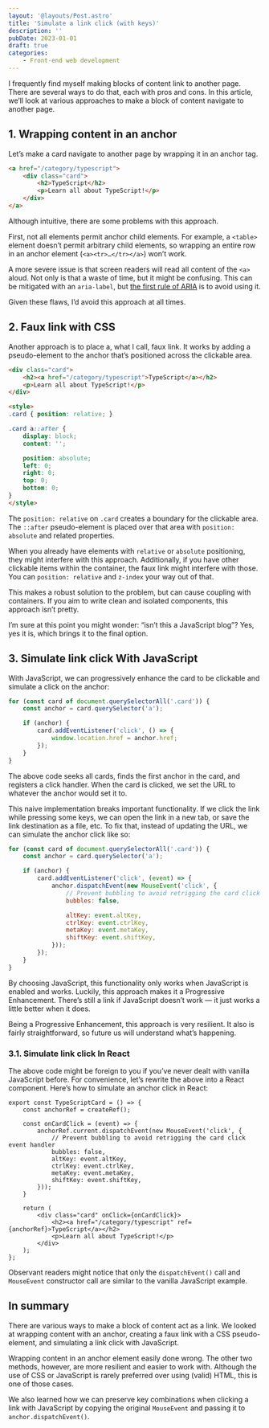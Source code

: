 ```yaml
---
layout: '@layouts/Post.astro'
title: 'Simulate a link click (with keys)'
description: ''
pubDate: 2023-01-01
draft: true
categories:
	- Front-end web development
---
```



I frequently find myself making blocks of content link to another page. There are several ways to do that, each with pros and cons. In this article, we’ll look at various approaches to make a block of content navigate to another page.

## 1. Wrapping content in an anchor

Let’s make a card navigate to another page by wrapping it in an anchor tag.

```html
<a href="/category/typescript">
	<div class="card">
		<h2>TypeScript</h2>
		<p>Learn all about TypeScript!</p>
	</div>
</a>
```

Although intuitive, there are some problems with this approach.

First, not all elements permit anchor child elements. For example, a `<table>` element doesn’t permit arbitrary child elements, so wrapping an entire row in an anchor element (`<a><tr>…</tr></a>`) won’t work.

A more severe issue is that screen readers will read all content of the `<a>` aloud. Not only is that a waste of time, but it might be confusing. This can be mitigated with an `aria-label`, but [the first rule of ARIA](https://www.w3.org/TR/using-aria/#rule1) is to avoid using it.

Given these flaws, I’d avoid this approach at all times.

## 2. Faux link with CSS

Another approach is to place a, what I call, faux link. It works by adding a pseudo-element to the anchor that’s positioned across the clickable area.

```html
<div class="card">
	<h2><a href="/category/typescript">TypeScript</a></h2>
	<p>Learn all about TypeScript!</p>
</div>

<style>
.card { position: relative; }

.card a::after {
	display: block;
	content: '';

	position: absolute;
	left: 0;
	right: 0;
	top: 0;
	bottom: 0;
}
</style>
```

The `position: relative` on `.card` creates a boundary for the clickable area. The `::after` pseudo-element is placed over that area with `position: absolute` and related properties.

When you already have elements with `relative` or `absolute` positioning, they might interfere with this approach. Additionally, if you have other clickable items within the container, the faux link might interfere with those. You can `position: relative` and `z-index` your way out of that.

This makes a robust solution to the problem, but can cause coupling with containers. If you aim to write clean and isolated components, this approach isn’t pretty.

I’m sure at this point you might wonder: “isn’t this a JavaScript blog”? Yes, yes it is, which brings it to the final option.

## 3. <VisuallyHidden>Simulate link click</VisuallyHidden> With JavaScript

With JavaScript, we can progressively enhance the card to be clickable and simulate a click on the anchor:

```js
for (const card of document.querySelectorAll('.card')) {
	const anchor = card.querySelector('a');

	if (anchor) {
		card.addEventListener('click', () => {
			window.location.href = anchor.href;
		});
	}
}
```

The above code seeks all cards, finds the first anchor in the card, and registers a click handler. When the card is clicked, we set the URL to whatever the anchor would set it to.

This naive implementation breaks important functionality. If we click the link while pressing some keys, we can open the link in a new tab, or save the link destination as a file, etc. To fix that, instead of updating the URL, we can simulate the anchor click like so:

```js
for (const card of document.querySelectorAll('.card')) {
	const anchor = card.querySelector('a');

	if (anchor) {
		card.addEventListener('click', (event) => {
			anchor.dispatchEvent(new MouseEvent('click', {
				// Prevent bubbling to avoid retrigging the card click event handler
				bubbles: false,

				altKey: event.altKey,
				ctrlKey: event.ctrlKey,
				metaKey: event.metaKey,
				shiftKey: event.shiftKey,
			}));
		});
	}
}
```

By choosing JavaScript, this functionality only works when JavaScript is enabled and works. Luckily, this approach makes it a Progressive Enhancement. There’s still a link if JavaScript doesn’t work — it just works a little better when it does.

Being a Progressive Enhancement, this approach is very resilient. It also is fairly straightforward, so future us will understand what’s happening.

### 3.1. <VisuallyHidden>Simulate link click</VisuallyHidden> In React

The above code might be foreign to you if you’ve never dealt with vanilla JavaScript before. For convenience, let’s rewrite the above into a React component. Here’s how to simulate an anchor click in React:

```tsx
export const TypeScriptCard = () => {
	const anchorRef = createRef();

	const onCardClick = (event) => {
		anchorRef.current.dispatchEvent(new MouseEvent('click', {
			// Prevent bubbling to avoid retrigging the card click event handler
			bubbles: false,
			altKey: event.altKey,
			ctrlKey: event.ctrlKey,
			metaKey: event.metaKey,
			shiftKey: event.shiftKey,
		}));
	}

	return (
		<div class="card" onClick={onCardClick}>
			<h2><a href="/category/typescript" ref={anchorRef}>TypeScript</a></h2>
			<p>Learn all about TypeScript!</p>
		</div>
	);
};
```

Observant readers might notice that only the `dispatchEvent()` call and `MouseEvent` constructor call are similar to the vanilla JavaScript example.

## In summary

There are various ways to make a block of content act as a link. We looked at wrapping content with an anchor, creating a faux link with a CSS pseudo-element, and simulating a link click with JavaScript.

Wrapping content in an anchor element easily done wrong. The other two methods, however, are more resilient and easier to work with. Although the use of CSS or JavaScript is rarely preferred over using (valid) HTML, this is one of those cases.

We also learned how we can preserve key combinations when clicking a link with JavaScript by copying the original `MouseEvent` and passing it to `anchor.dispatchEvent()`.

